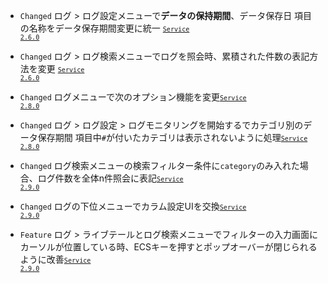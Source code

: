 - <code class="Changed">Changed</code> <span class="uitext">ログ</span> &gt; <span class="uitext">ログ設定</span>メニューで<strong>データの保持期間</strong>、<span class="b600">データ保存日</span> 項目の名称を<span class="uitext">データ保存期間変更</span>に統一 <code class='changelog-service'><a href="../release-notes/service/service-2_6_x"><code class='changelog-service'>Service 2.6.0​</code></a></code>

- <code class="Changed">Changed</code> <span class="uitext">ログ</span> &gt; <span class="uitext">ログ検索</span>メニューでログを照会時、累積された件数の表記方法を変更 <code class='changelog-service'><a href="../release-notes/service/service-2_6_x"><code class='changelog-service'>Service 2.6.0​</code></a></code>

- <code class="Changed" type="1">Changed</code> <span class="uitext">ログ</span>メニューで次のオプション機能を変更<code class='changelog-service'><a href="../release-notes/service/service-2_8_x"><code class='changelog-service'>Service 2.8.0​</code></a></code>

- <code class="Changed" type="1">Changed</code> <span class="uitext">ログ</span> &gt; <span class="uitext">ログ設定</span> &gt; <span class="uitext">ログモニタリングを開始する</span>で<span class="uitext">カテゴリ別のデータ保存期間
  </span>項目中<code>#</code>が付いたカテゴリは表示されないように処理<code class='changelog-service'><a href="../release-notes/service/service-2_8_x"><code class='changelog-service'>Service 2.8.0​</code></a></code>

- <code class="Changed" type="1">Changed</code> <span class="uitext">ログ検索</span>メニューの検索フィルター条件に<code>category</code>のみ入れた場合、ログ件数を<span class="uitext">全体n件照会</span>に表記<code class='changelog-service'><a href="../release-notes/service/service-2_9_x"><code class='changelog-service'>Service 2.9.0​</code></a></code>

- <code class="Changed" type="1">Changed</code> <span class="uitext">ログ</span>の下位メニューでカラム設定UIを交換<code class='changelog-service'><a href="../release-notes/service/service-2_9_x"><code class='changelog-service'>Service 2.9.0​</code></a></code>

- <code class="Feature" type="1">Feature</code> <span class="uitext">ログ</span> &gt; <span class="uitext">ライブテール</span>と<span class="uitext">ログ検索</span>メニューでフィルターの入力画面にカーソルが位置している時、ECSキーを押すとポップオーバーが閉じられるように改善<code class='changelog-service'><a href="../release-notes/service/service-2_9_x"><code class='changelog-service'>Service 2.9.0​</code></a></code>
